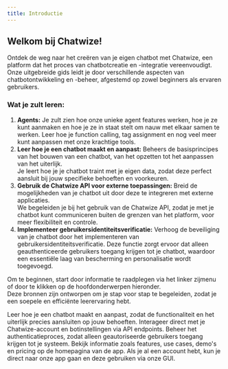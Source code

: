---
title: Introductie
---

## Welkom bij Chatwize!

Ontdek de weg naar het creëren van je eigen chatbot met Chatwize, een platform dat het proces van chatbotcreatie en -integratie vereenvoudigt.  
Onze uitgebreide gids leidt je door verschillende aspecten van chatbotontwikkeling en -beheer, afgestemd op zowel beginners als ervaren gebruikers.

### Wat je zult leren:

1. **Agents:** Je zult zien hoe onze unieke agent features werken, hoe je ze kunt aanmaken en hoe je ze in staat stelt om nauw met elkaar samen te werken. Leer hoe je function calling, tag assignment en nog veel meer kunt aanpassen met onze krachtige tools.
2. **Leer hoe je een chatbot maakt en aanpast:** Beheers de basisprincipes van het bouwen van een chatbot, van het opzetten tot het aanpassen van het uiterlijk.  
   Je leert hoe je je chatbot traint met je eigen data, zodat deze perfect aansluit bij jouw specifieke behoeften en voorkeuren.
3. **Gebruik de Chatwize API voor externe toepassingen:** Breid de mogelijkheden van je chatbot uit door deze te integreren met externe applicaties.  
   We begeleiden je bij het gebruik van de Chatwize API, zodat je met je chatbot kunt communiceren buiten de grenzen van het platform, voor meer flexibiliteit en controle.
4. **Implementeer gebruikersidentiteitsverificatie:** Verhoog de beveiliging van je chatbot door het implementeren van gebruikersidentiteitsverificatie. Deze functie zorgt ervoor dat alleen geauthenticeerde gebruikers toegang krijgen tot je chatbot, waardoor een essentiële laag van bescherming en personalisatie wordt toegevoegd.

Om te beginnen, start door informatie te raadplegen via het linker zijmenu of door te klikken op de hoofdonderwerpen hieronder.  
Deze bronnen zijn ontworpen om je stap voor stap te begeleiden, zodat je een soepele en efficiënte leerervaring hebt.

<CardGroup cols={2}>
  <Card title="Chatbot" icon="message-bot" href="/creating-first-chatbot">
    Leer hoe je een chatbot maakt en aanpast, zodat de functionaliteit en het uiterlijk precies aansluiten op jouw behoeften.
  </Card>
  <Card
    title="Ontdek API's"
    icon="code"
    href="/api-reference/chatbots/create"
  >
    Interageer direct met je Chatwize-account en botinstellingen via API endpoints.
  </Card>
  <Card title="Authenticatie van gebruikers" icon="webhook" href="/user-identity">
    Beheer het authenticatieproces, zodat alleen geautoriseerde gebruikers toegang krijgen tot je systeem.
  </Card>
  <Card
    title="Bezoek de Chatwize-website"
    icon="browser"
    href="https://chatwize.ai"
  >
    Bekijk informatie zoals features, use cases, demo's en pricing op de homepagina van de app.
  </Card>
  <Card
    title="Ga naar onze app"
    icon="computer-classic"
    href="https://app.chatwize.ai"
    color="#309C95"
  >
    Als je al een account hebt, kun je direct naar onze app gaan en deze gebruiken via onze GUI.
  </Card>
</CardGroup>
